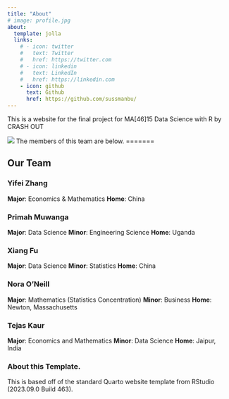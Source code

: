 ```yaml
---
title: "About"
# image: profile.jpg
about:
  template: jolla
  links:
    # - icon: twitter
    #   text: Twitter
    #   href: https://twitter.com
    # - icon: linkedin
    #   text: LinkedIn
    #   href: https://linkedin.com
    - icon: github
      text: Github
      href: https://github.com/sussmanbu/
---
```


This is a website for the final project for MA[46]15 Data Science with R by CRASH OUT

![](images/crashout.png)
The members of this team are below.
=======


## Our Team

### Yifei Zhang

**Major**: Economics & Mathematics
**Home**: China

### Primah Muwanga

**Major**: Data Science
**Minor**: Engineering Science
**Home**: Uganda

### Xiang Fu

**Major**: Data Science
**Minor**: Statistics
**Home**: China

### Nora O'Neill

**Major**: Mathematics (Statistics Concentration)
**Minor**: Business
**Home**: Newton, Massachusetts

### Tejas Kaur

**Major**: Economics and Mathematics
**Minor**: Data Science
**Home**: Jaipur, India

<!-- Please leave in the information below -->

### About this Template.

This is based off of the standard Quarto website template from RStudio (2023.09.0 Build 463).
